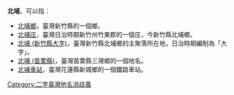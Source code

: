 {{noteTA　
|1 = zh-cn:庄; zh-hk:庄; zh-tw:庄;
}}
'''北埔'''，可以指：
*[[北埔鄉|北埔鄉]]，臺灣新竹縣的一個鄉。
*[[北埔庄|北埔庄]]，臺灣日治時期新竹州竹東郡的一個庄，今新竹縣北埔鄉。
*[[北埔_(新竹縣大字)|北埔 (新竹縣大字)]]，臺灣新竹縣北埔鄉的主聚落所在地，日治時期編制為「大字」。
*[[北埔_(苗栗縣)|北埔 (苗栗縣)]]，臺灣苗栗縣三灣鄉的一個地名。
*[[北埔車站|北埔車站]]，臺灣花蓮縣新城鄉的一個鐵路車站。
{{disambig}}
[[Category:二字臺灣地名消歧義|Category:二字臺灣地名消歧義]]